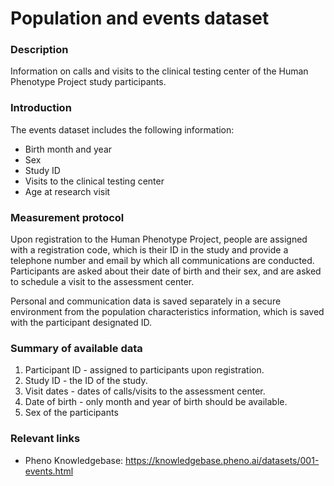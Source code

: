 # Population and events dataset

### Description
Information on calls and visits to the clinical testing center of the Human Phenotype Project study participants.

### Introduction
The events dataset includes the following information:

* Birth month and year
* Sex
* Study ID
* Visits to the clinical testing center
* Age at research visit

### Measurement protocol
Upon registration to the Human Phenotype Project, people are assigned with a registration code, which is their ID in the study and provide a telephone number and email by which all communications are conducted. Participants are asked about their date of birth and their sex, and are asked to schedule a visit to the assessment center.

Personal and communication data is saved separately in a secure environment from the population characteristics information, which is saved with the participant designated ID.

### Summary of available data
1. Participant ID - assigned to participants upon registration.
2. Study ID - the ID of the study.
3. Visit dates - dates of calls/visits to the assessment center.
4. Date of birth - only month and year of birth should be available.
5. Sex of the participants

### Relevant links
* Pheno Knowledgebase: https://knowledgebase.pheno.ai/datasets/001-events.html

